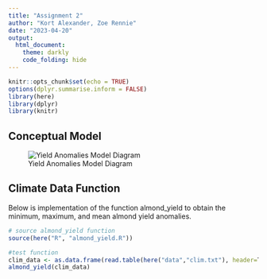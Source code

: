 ```yaml
---
title: "Assignment 2"
author: "Kort Alexander, Zoe Rennie"
date: "2023-04-20"
output: 
  html_document:
    theme: darkly
    code_folding: hide
---
```


```r
knitr::opts_chunk$set(echo = TRUE)
options(dplyr.summarise.inform = FALSE)
library(here)
library(dplyr)
library(knitr)
```

## Conceptual Model

![Yield Anomalies Model Diagram](almond_function_diagram.png)

## Climate Data Function

Below is implementation of the function almond_yield to obtain the minimum, maximum, and mean almond yield anomalies.

```r
# source almond_yield function
source(here("R", "almond_yield.R"))

#test function
clim_data <- as.data.frame(read.table(here("data","clim.txt"), header=T))
almond_yield(clim_data)
```
